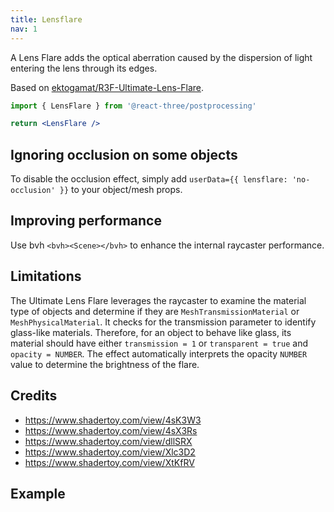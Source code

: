```yaml
---
title: Lensflare
nav: 1
---
```


A Lens Flare adds the optical aberration caused by the dispersion of light entering the lens through its edges.

Based on [ektogamat/R3F-Ultimate-Lens-Flare](https://github.com/ektogamat/R3F-Ultimate-Lens-Flare).

```jsx
import { LensFlare } from '@react-three/postprocessing'

return <LensFlare />
```

## Ignoring occlusion on some objects

To disable the occlusion effect, simply add `userData={{ lensflare: 'no-occlusion' }}` to your object/mesh props.

## Improving performance

Use bvh `<bvh><Scene></bvh>` to enhance the internal raycaster performance.

## Limitations

The Ultimate Lens Flare leverages the raycaster to examine the material type of objects and determine if they are `MeshTransmissionMaterial` or `MeshPhysicalMaterial`. It checks for the transmission parameter to identify glass-like materials. Therefore, for an object to behave like glass, its material should have either `transmission = 1` or `transparent = true` and `opacity = NUMBER`. The effect automatically interprets the opacity `NUMBER` value to determine the brightness of the flare.

## Credits

- https://www.shadertoy.com/view/4sK3W3
- https://www.shadertoy.com/view/4sX3Rs
- https://www.shadertoy.com/view/dllSRX
- https://www.shadertoy.com/view/Xlc3D2
- https://www.shadertoy.com/view/XtKfRV

## Example

<Codesandbox id="5ydkm4" />

